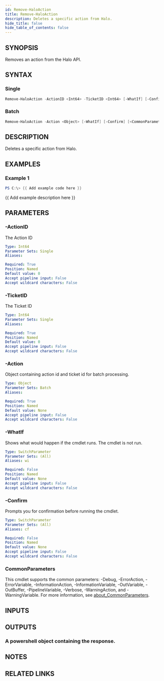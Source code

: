 ```yaml
---
id: Remove-HaloAction
title: Remove-HaloAction
description: Deletes a specific action from Halo.
hide_title: false
hide_table_of_contents: false
---
```


## SYNOPSIS

Removes an action from the Halo API.

## SYNTAX

### Single

```powershell
Remove-HaloAction -ActionID <Int64> -TicketID <Int64> [-WhatIf] [-Confirm] [<CommonParameters>]
```

### Batch

```powershell
Remove-HaloAction -Action <Object> [-WhatIf] [-Confirm] [<CommonParameters>]
```

## DESCRIPTION

Deletes a specific action from Halo.

## EXAMPLES

### Example 1

```powershell
PS C:\> {{ Add example code here }}
```

{{ Add example description here }}

## PARAMETERS

### -ActionID

The Action ID

```yaml
Type: Int64
Parameter Sets: Single
Aliases:

Required: True
Position: Named
Default value: 0
Accept pipeline input: False
Accept wildcard characters: False
```

### -TicketID

The Ticket ID

```yaml
Type: Int64
Parameter Sets: Single
Aliases:

Required: True
Position: Named
Default value: 0
Accept pipeline input: False
Accept wildcard characters: False
```

### -Action

Object containing action id and ticket id for batch processing.

```yaml
Type: Object
Parameter Sets: Batch
Aliases:

Required: True
Position: Named
Default value: None
Accept pipeline input: False
Accept wildcard characters: False
```

### -WhatIf

Shows what would happen if the cmdlet runs.
The cmdlet is not run.

```yaml
Type: SwitchParameter
Parameter Sets: (All)
Aliases: wi

Required: False
Position: Named
Default value: None
Accept pipeline input: False
Accept wildcard characters: False
```

### -Confirm

Prompts you for confirmation before running the cmdlet.

```yaml
Type: SwitchParameter
Parameter Sets: (All)
Aliases: cf

Required: False
Position: Named
Default value: None
Accept pipeline input: False
Accept wildcard characters: False
```

### CommonParameters

This cmdlet supports the common parameters: -Debug, -ErrorAction, -ErrorVariable, -InformationAction, -InformationVariable, -OutVariable, -OutBuffer, -PipelineVariable, -Verbose, -WarningAction, and -WarningVariable. For more information, see [about_CommonParameters](http://go.microsoft.com/fwlink/?LinkID=113216).

## INPUTS

## OUTPUTS

### A powershell object containing the response.

## NOTES

## RELATED LINKS

